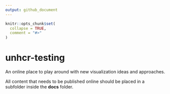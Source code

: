 ```yaml
---
output: github_document
---
```


<!-- README.md is generated from README.Rmd. Please edit that file -->

```r
knitr::opts_chunk$set(
  collapse = TRUE,
  comment = "#>"
)
```

# unhcr-testing

<!-- badges: start -->
<!-- badges: end -->

An online place to play around with new visualization ideas and approaches.

All content that needs to be published online should be placed in a subfolder inside the **docs** folder.
